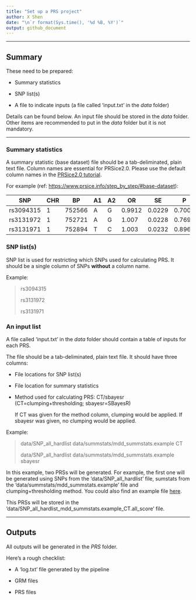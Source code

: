 ---
title: "Set up a PRS project"
author: X Shen  
date: "\n`r format(Sys.time(), '%d %B, %Y')`"
output: github_document
---

------------------------------------------------------------------------

## Summary

These need to be prepared:

-   Summary statistics

-   SNP list(s)

-   A file to indicate inputs (a file called 'input.txt' in the *data* folder)

Details can be found below. An input file should be stored in the *data* folder. Other items are recommended to put in the *data* folder but it is not mandatory.

------------------------------------------------------------------------

### Summary statistics

A summary statistic (base dataset) file should be a tab-deliminated, plain text file. Column names are essential for PRSice2.0. Please use the default column names in the [PRSice2.0 tutorial](https://www.prsice.info/step_by_step/#base-dataset).

For example (ref: <https://www.prsice.info/step_by_step/#base-dataset>):

| SNP       | CHR | BP     | A1  | A2  | OR     | SE     | P      |
|-----------|-----|--------|-----|-----|--------|--------|--------|
| rs3094315 | 1   | 752566 | A   | G   | 0.9912 | 0.0229 | 0.7009 |
| rs3131972 | 1   | 752721 | A   | G   | 1.007  | 0.0228 | 0.769  |
| rs3131971 | 1   | 752894 | T   | C   | 1.003  | 0.0232 | 0.8962 |

### SNP list(s)

SNP list is used for restricting which SNPs used for calculating PRS. It should be a single column of SNPs **without** a column name.

Example:

> rs3094315
>
> rs3131972
>
> rs3131971

### An input list

A file called 'input.txt' in the *data* folder should contain a table of inputs for each PRS.

The file should be a tab-deliminated, plain text file. It should have three columns:

-   File locations for SNP list(s)

-   File location for summary statistics

-   Method used for calculating PRS: CT/sbayesr (CT=clumping+thresholding; sbayesr=SBayesR)

    If CT was given for the method column, clumping would be applied. If sbayesr was given, no clumping would be applied.

Example:

> data/SNP_all_hardlist data/summstats/mdd_summstats.example CT
>
> data/SNP_all_hardlist data/summstats/mdd_summstats.example sbayesr

In this example, two PRSs will be generated. For example, the first one will be generated using SNPs from the 'data/SNP_all_hardlist' file, sumstats from the 'data/summstats/mdd_summstats.example' file and clumping+thresholding method. You could also find an example file [here](https://github.com/xshen796/ENIGMA_mdd_prs/tree/main/data/example.input.txt).

This PRSs will be stored in the 'data/SNP_all_hardlist_mdd_summstats.example_CT.all_score' file.

------------------------------------------------------------------------

## Outputs

All outputs will be generated in the *PRS* folder.

Here's a rough checklist:

-   A 'log.txt' file generated by the pipeline

-   GRM files

-   PRS files
